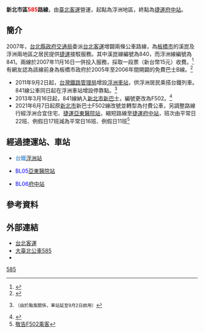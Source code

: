 {{Infobox Bus Route
| number =[[File:標誌(小)mark(S).jpg|18px]] 新北市區<span style="color:red">585</span>路線<br/>New Taipei Associated bus <span style="color:red;">585</span> Line
| image =File:Taipei Bus KKA-1291 20170909.jpg
| image_width = 350px
| bgcolor = white
| fontcolor = red
| system = [[新北市|新北市]]區
| manager = [[新北市政府|新北市政府交通局]]
| operator = [[File:Taipei_Bus_3rd_logo.svg|50px]][[臺北客運|臺北客運]]
| garage = 歡仔園站
| garage1 =
| vehicle = 
| start = 浮洲地區
| via = {{BS-map
|title=新北市區公車585路線站牌
|legend=0
|lua=1
|collapse = yes
|map=
KBHFa~~'''調度站歡仔園站''' Huanziyuan Stop
BHF~~歡仔園 Huanziyuan
BHF~~僑中一街 Qiaozhong 1st. St.
BHF~~佳佳幼稚園 Jiajia Kindergarten
BHF~~僑中二街 Qiaozhong 2nd. St.
BHF~~藍天世紀城 Lantian Shijicheng
BHF~~僑中三街 Qiaozhong 3rd. St.
BHF~~{{rint|tw|tra}}[[浮洲車站|臺鐵浮洲站]] Taiwan Railways Fuzhou Station
BHF~~歡仔園活動中心 Huanziyuan Activity Center
BHF~~天聖宮 Tiansheng Temple
BHF~~三抱竹 Three Hold Bamboo
BHF~~氣象站 Weather Station
BHF~~合宜一路 Heyi 1st Rd.
BHF~~合宜路(一) Heyi Rd.(1)
BHF~~合宜路 Heyi Rd.
BHF~~{{rint|tw|trtc}}[[亞東醫院站|捷運亞東醫院站]] MRT Far Eastern Hospital Station
BHF~~[[新北市私立光華高級商業職業進修學校|光華商職]] Kuang Hua Senior Commercial Vocational Continuation School
BHF~~[[南雅夜市|板橋夜市]](南雅南路) Banqiao Night Market(Nanya S. Rd.)
BS2+l\BS2+r
STR\BHF(L)g~~{{rint|tw|trtc}}[[府中站_(臺灣)|捷運府中站]](府中路) MRT Fuzhong Station(Fuzhong Rd.)
STRl\STRr
}}
| via1 = 
| end = [[府中站_(臺灣)|捷運府中站]]
| length =
| level = 06:00~21:00
| level1 =
| frequency = 平日：0600 0645 0730 0815 0900 0945 1030 1200 1500 1630 1715 1800 1845 1930 2015 2100<br>假日：90分
| frequency1 =
| time =
| fare = 台北聯營一段票
| section_fare_1 = 
| section_fare_buffer_1 = 
| section_fare_2 =
| section_fare_buffer_2 =
| other_route =
| compete =
}}
'''新北市區<span style="color: red;">585</span>路線'''，由[[臺北客運|臺北客運]]營運，起點為浮洲地區，終點為[[府中站_(臺灣)|捷運府中站]]。

== 簡介 ==
2007年，[[台北縣政府交通局|台北縣政府交通局]]委派[[台北客運|台北客運]]增闢兩條公車路線，為[[板橋區_(新北市)|板橋市]]的溪崑及浮洲兩地區之居民提供[[台北捷運|捷運]]接駁服務。其中溪崑線編號為840，而浮洲線編號為841。兩線於2007年11月16日一併投入服務，採取一段票（新台幣15元）收費。<ref name="841Start">{{cite news|url=http://www.appledaily.com.tw/appledaily/article/property/20071117/4004633/|title=捷運接駁 板橋增2線|author=張天成|work=[[台灣蘋果日報|台灣蘋果日報]]|date=2007-11-17|accessdate=2013-05-28|language=zh-tw|archive-date=2016-03-04|archive-url=https://web.archive.org/web/20160304205517/http://www.appledaily.com.tw/appledaily/article/property/20071117/4004633/|dead-url=no}}</ref>有網友認為該線前身為板橋市政府於2005年至2006年間開闢的免費巴士B線。<ref name="bqfreeB">{{cite web|url=http://blog.udn.com/ABE072020/1379505|title=說到台北客運新闢840、841公車|date=2007-11-16|accessdate=2013-05-28|language=zh-tw|archive-date=2019-08-11|archive-url=https://web.archive.org/web/20190811020748/http://blog.udn.com/ABE072020/1379505|dead-url=no}}</ref>
*2011年9月2日起，[[台灣鐵路管理局|台灣鐵路管理局]]增設[[浮洲車站|浮洲車站]]，供浮洲居民乘搭台鐵列車。841線公車同日起在浮洲車站增設停靠點。<ref name="FuzhouRail">{{cite news|url=http://history.n.yam.com/tlt/society/201108/20110825332130.html|title=浮洲6千通勤族 30日便利通|author=郭顏慧|work=[[自由時報|自由時報]]|date=2011-08-25|accessdate=2013-05-28|language=zh-tw}} <small>（由於颱風關係，車站延至9月2日啟用）</small></ref>
*2013年3月16日起，841線納入[[新北市新巴士|新北市新巴士]]，編號更改為F502。<ref name="F501_F502">{{cite web|url=http://www.traffic.ntpc.gov.tw/web/News?command=showDetail&postId=271774|title=新巴士F501、F502自3/16上路|author=新北市政府交通局|date=2013-03-14|accessdate=2013-05-28|language=zh-tw|deadurl=yes|archiveurl=https://web.archive.org/web/20150926151102/http://www.traffic.ntpc.gov.tw/web/News?command=showDetail&postId=271774|archivedate=2015-09-26}}</ref>
*2021年6月7日起原[[:W:新北市|新北市]]新巴士F502線改號並轉型為付費公車，另調整路線行經浮洲合宜住宅、[[:W:亞東醫院站|捷運亞東醫院站]]，縮短路線至[[:W:府中站_(臺灣)|捷運府中站]]，班次由平常日22班、例假日17班減為平常日16班、例假日11班<ref>[http://www.tpebus.com.tw/newsfile/shownews.php?newsno=2181 敬告F502乘客]</ref>

==經過捷運站{{rint|tw|trtc}}、車站{{rint|tw|tra}}==
*{{rint|tw|tra}}<span style="color:#1874CD">台鐵</span>[[浮洲車站|浮洲站]]
*{{rint|tw|trtc}}<span style="color:blue;">BL05</span>[[亞東醫院站|亞東醫院站]]
*{{rint|tw|trtc}}<span style="color:blue;">BL06</span>[[府中站_(臺灣)|府中站]]

== 參考資料 ==
<references />

==外部連結==
*[http://www.tpebus.com.tw/ 台北客運] {{Wayback|url=http://www.tpebus.com.tw/ |date=20191228013356 }} 
*[https://ebus.gov.taipei/EBus/VsSimpleMap?gb=0&routeid=0454050200 大臺北公車585]
*{{facebook|TransTaipei|暢行台北公車客運資訊站}}

{{新北市區公車路線}}
{{台北聯營公車路線}}
{{台北聯營公車}}
[[Category:新北市區公車路線|585]]